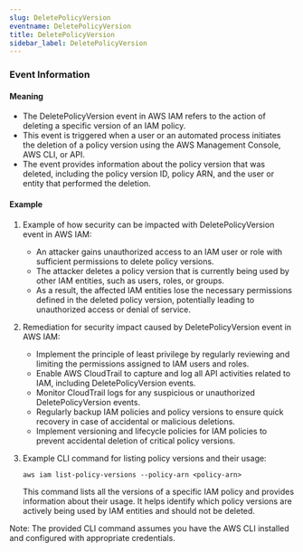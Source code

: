 ```yaml
--- 
slug: DeletePolicyVersion
eventname: DeletePolicyVersion
title: DeletePolicyVersion
sidebar_label: DeletePolicyVersion
---
```

                       
### Event Information

#### Meaning

- The DeletePolicyVersion event in AWS IAM refers to the action of deleting a specific version of an IAM policy.
- This event is triggered when a user or an automated process initiates the deletion of a policy version using the AWS Management Console, AWS CLI, or API.
- The event provides information about the policy version that was deleted, including the policy version ID, policy ARN, and the user or entity that performed the deletion.

#### Example

1. Example of how security can be impacted with DeletePolicyVersion event in AWS IAM:
   - An attacker gains unauthorized access to an IAM user or role with sufficient permissions to delete policy versions.
   - The attacker deletes a policy version that is currently being used by other IAM entities, such as users, roles, or groups.
   - As a result, the affected IAM entities lose the necessary permissions defined in the deleted policy version, potentially leading to unauthorized access or denial of service.

2. Remediation for security impact caused by DeletePolicyVersion event in AWS IAM:
   - Implement the principle of least privilege by regularly reviewing and limiting the permissions assigned to IAM users and roles.
   - Enable AWS CloudTrail to capture and log all API activities related to IAM, including DeletePolicyVersion events.
   - Monitor CloudTrail logs for any suspicious or unauthorized DeletePolicyVersion events.
   - Regularly backup IAM policies and policy versions to ensure quick recovery in case of accidental or malicious deletions.
   - Implement versioning and lifecycle policies for IAM policies to prevent accidental deletion of critical policy versions.

3. Example CLI command for listing policy versions and their usage:
   ```
   aws iam list-policy-versions --policy-arn <policy-arn>
   ```
   This command lists all the versions of a specific IAM policy and provides information about their usage. It helps identify which policy versions are actively being used by IAM entities and should not be deleted.

Note: The provided CLI command assumes you have the AWS CLI installed and configured with appropriate credentials.


 
